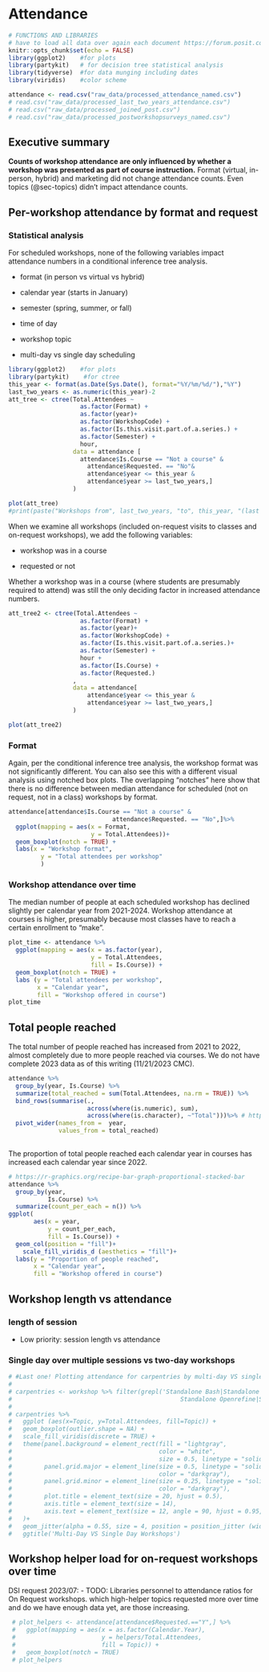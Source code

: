# Attendance {#sec-attendance}

```r
# FUNCTIONS AND LIBRARIES
# have to load all data over again each document https://forum.posit.co/t/quarto-cant-find-r-objects/156848
knitr::opts_chunk$set(echo = FALSE)
library(ggplot2)    #for plots
library(partykit)   # for decision tree statistical analysis
library(tidyverse)  #for data munging including dates
library(viridis)    #color scheme

attendance <- read.csv("raw_data/processed_attendance_named.csv")
# read.csv("raw_data/processed_last_two_years_attendance.csv")
# read.csv("raw_data/processed_joined_post.csv")
# read.csv("raw_data/processed_postworkshopsurveys_named.csv")
```

## Executive summary

**Counts of workshop attendance are only influenced by whether a workshop was presented as part of course instruction.** Format (virtual, in-person, hybrid) and marketing did not change attendance counts. Even topics (@sec-topics) didn't impact attendance counts.

\newpage

## Per-workshop attendance by format and request

### Statistical analysis

For scheduled workshops, none of the following variables impact attendance numbers in a conditional inference tree analysis.

-   format (in person vs virtual vs hybrid)

-   calendar year (starts in January)

-   semester (spring, summer, or fall)

-   time of day

-   workshop topic

-   multi-day vs single day scheduling

```r
library(ggplot2)    #for plots
library(partykit)    #for ctree
this_year <- format(as.Date(Sys.Date(), format="%Y/%m/%d/"),"%Y")
last_two_years <- as.numeric(this_year)-2
att_tree <- ctree(Total.Attendees ~ 
                    as.factor(Format) +
                    as.factor(year)+
                    as.factor(WorkshopCode) + 
                    as.factor(Is.this.visit.part.of.a.series.) +
                    as.factor(Semester) +
                    hour,
                  data = attendance [
                    attendance$Is.Course == "Not a course" &
                      attendance$Requested. == "No"&
                      attendance$year <= this_year &
                      attendance$year >= last_two_years,]
                  )

plot(att_tree)
#print(paste("Workshops from", last_two_years, "to", this_year, "(last two calendar years)"))
```

When we examine all workshops (included on-request visits to classes and on-request workshops), we add the following variables:

-   workshop was in a course

-   requested or not

Whether a workshop was in a course (where students are presumably required to attend) was still the only deciding factor in increased attendance numbers.

```r
att_tree2 <- ctree(Total.Attendees ~ 
                    as.factor(Format) +
                    as.factor(year)+
                    as.factor(WorkshopCode) + 
                    as.factor(Is.this.visit.part.of.a.series.)+
                    as.factor(Semester) +
                    hour +
                    as.factor(Is.Course) +
                    as.factor(Requested.)
                  ,
                  data = attendance[
                      attendance$year <= this_year &
                      attendance$year >= last_two_years,]
                  )

plot(att_tree2)
```

### Format

Again, per the conditional inference tree analysis, the workshop format was not significantly different. You can also see this with a different visual analysis using notched box plots. The overlapping "notches" here show that there is no difference between median attendance for scheduled (not on request, not in a class) workshops by format.

```r
attendance[attendance$Is.Course == "Not a course" &
                             attendance$Requested. == "No",]%>%
  ggplot(mapping = aes(x = Format,
                       y = Total.Attendees))+
  geom_boxplot(notch = TRUE) + 
  labs(x = "Workshop format",
         y = "Total attendees per workshop"
         )


```

### Workshop attendance over time

The median number of people at each scheduled workshop has declined slightly per calendar year from 2021-2024. Workshop attendance at courses is higher, presumably because most classes have to reach a certain enrollment to "make".

```r
plot_time <- attendance %>% 
  ggplot(mapping = aes(x = as.factor(year),
                       y = Total.Attendees,
                       fill = Is.Course)) +
  geom_boxplot(notch = TRUE) +
  labs (y = "Total attendees per workshop",
        x = "Calendar year",
        fill = "Workshop offered in course")
plot_time
```


## Total people reached

The total number of people reached has increased from 2021 to 2022, almost completely due to more people reached via courses. We do not have complete 2023 data as of this writing (11/21/2023 CMC).

```r

attendance %>%
  group_by(year, Is.Course) %>%
  summarize(total_reached = sum(Total.Attendees, na.rm = TRUE)) %>%
  bind_rows(summarise(.,
                      across(where(is.numeric), sum),
                      across(where(is.character), ~"Total")))%>% # https://stackoverflow.com/a/50322272
  pivot_wider(names_from =  year,
              values_from = total_reached)
  
```

The proportion of total people reached each calendar year in courses has increased each calendar year since 2022.

```r
# https://r-graphics.org/recipe-bar-graph-proportional-stacked-bar
attendance %>%
  group_by(year,
           Is.Course) %>%
  summarize(count_per_each = n()) %>%
ggplot(
       aes(x = year,
           y = count_per_each,
           fill = Is.Course)) +
  geom_col(position = "fill")+
    scale_fill_viridis_d (aesthetics = "fill")+
  labs(y = "Proportion of people reached",
       x = "Calendar year",
       fill = "Workshop offered in course")


```

\newpage

::: content-hidden
## Workshop length vs attendance

### length of session

-   Low priority: session length vs attendance

### Single day over multiple sessions vs two-day workshops

```r
# #Last one! Plotting attendance for carpentries by multi-day VS single-topic
# 
# carpentries <- workshop %>% filter(grepl('Standalone Bash|Standalone Carpentries R|Standalone Git|
#                                               Standalone Openrefine|Standalone Python|Standalone SQL|Two-day Carpentries with R|Two-day Carpentries with Python', Topic))
# 
# carpentries %>%
#   ggplot (aes(x=Topic, y=Total.Attendees, fill=Topic)) +
#   geom_boxplot(outlier.shape = NA) +
#   scale_fill_viridis(discrete = TRUE) +
#   theme(panel.background = element_rect(fill = "lightgray",
#                                         color = "white",
#                                         size = 0.5, linetype = "solid"),
#         panel.grid.major = element_line(size = 0.5, linetype = "solid",
#                                         color = "darkgray"),
#         panel.grid.minor = element_line(size = 0.25, linetype = "solid",
#                                         color = "darkgray"),
#         plot.title = element_text(size = 20, hjust = 0.5),
#         axis.title = element_text(size = 14),
#         axis.text = element_text(size = 12, angle = 90, hjust = 0.95, vjust = 0.2)
#   )+
#   geom_jitter(alpha = 0.55, size = 4, position = position_jitter (width = .08, height = .04), show.legend = FALSE) +
#   ggtitle('Multi-Day VS Single Day Workshops')


```

## Workshop helper load for on-request workshops over time

DSI request 2023/07: - TODO: Libraries personnel to attendance ratios for On Request workshops. which high-helper topics requested more over time and do we have enough data yet, are those increasing.

```r
 # plot_helpers <- attendance[attendance$Requested.=="Y",] %>%
 #   ggplot(mapping = aes(x = as.factor(Calendar.Year),
 #                        y = helpers/Total.Attendees,
 #                        fill = Topic)) +
 #   geom_boxplot(notch = TRUE)
 # plot_helpers
```

\newpage
:::
